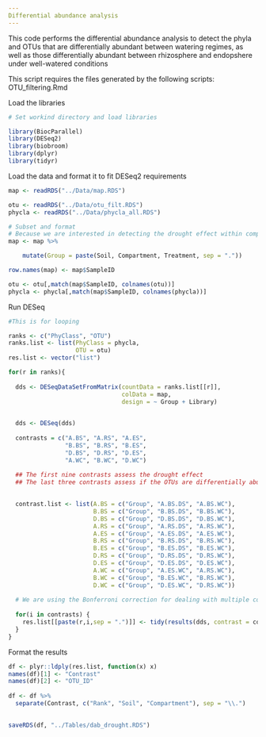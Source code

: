 ```yaml
---
Differential abundance analysis
---
```


This code performs the differential abundance analysis to detect the phyla and OTUs that are differentially abundant between watering regimes, as well as those differentially abundant between rhizosphere and endopshere under well-watered conditions

This script requires the files generated by the following scripts:
OTU_filtering.Rmd 

Load the libraries
```r
# Set workind directory and load libraries 

library(BiocParallel)
library(DESeq2)
library(biobroom)
library(dplyr)
library(tidyr)
```

Load the data and format it to fit DESeq2 requirements
```r
map <- readRDS("../Data/map.RDS")

otu <- readRDS("../Data/otu_filt.RDS")
phycla <- readRDS("../Data/phycla_all.RDS")

# Subset and format
# Because we are interested in detecting the drought effect within compartments and soils, we grouped these variables together
map <- map %>% 

    mutate(Group = paste(Soil, Compartment, Treatment, sep = "."))

row.names(map) <- map$SampleID

otu <- otu[,match(map$SampleID, colnames(otu))]
phycla <- phycla[,match(map$SampleID, colnames(phycla))]
```

Run DESeq
```r
#This is for looping 

ranks <- c("PhyClass", "OTU")
ranks.list <- list(PhyClass = phycla,
                   OTU = otu)
res.list <- vector("list")

for(r in ranks){
  
  dds <- DESeqDataSetFromMatrix(countData = ranks.list[[r]],
                                colData = map,
                                design = ~ Group + Library)
  

  dds <- DESeq(dds)
  
  contrasts = c("A.BS", "A.RS", "A.ES",
                "B.BS", "B.RS", "B.ES",
                "D.BS", "D.RS", "D.ES",
                "A.WC", "B.WC", "D.WC") 
  
  ## The first nine contrasts assess the drought effect 
  ## The last three contrasts assess if the OTUs are differentially abundant between rhizosphere and endosphere

  
  contrast.list <- list(A.BS = c("Group", "A.BS.DS", "A.BS.WC"),
                        B.BS = c("Group", "B.BS.DS", "B.BS.WC"),
                        D.BS = c("Group", "D.BS.DS", "D.BS.WC"),
                        A.RS = c("Group", "A.RS.DS", "A.RS.WC"),
                        A.ES = c("Group", "A.ES.DS", "A.ES.WC"),
                        B.RS = c("Group", "B.RS.DS", "B.RS.WC"),
                        B.ES = c("Group", "B.ES.DS", "B.ES.WC"),
                        D.RS = c("Group", "D.RS.DS", "D.RS.WC"),
                        D.ES = c("Group", "D.ES.DS", "D.ES.WC"),
                        A.WC = c("Group", "A.ES.WC", "A.RS.WC"), 
                        B.WC = c("Group", "B.ES.WC", "B.RS.WC"),
                        D.WC = c("Group", "D.ES.WC", "D.RS.WC"))
  
  # We are using the Bonferroni correction for dealing with multiple comparisons
  
  for(i in contrasts) {
    res.list[[paste(r,i,sep = ".")]] <- tidy(results(dds, contrast = contrast.list[[i]], pAdjustMethod = "bonferroni"))
  }
}

```

Format the results

```r
df <- plyr::ldply(res.list, function(x) x)
names(df)[1] <- "Contrast"
names(df)[2] <- "OTU_ID"
  
df <- df %>%
  separate(Contrast, c("Rank", "Soil", "Compartment"), sep = "\\.") 
  

saveRDS(df, "../Tables/dab_drought.RDS")
```
